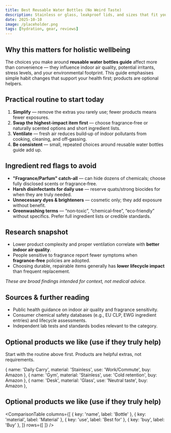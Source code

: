 ```yaml
---
title: Best Reusable Water Bottles (No Weird Taste)
description: Stainless or glass, leakproof lids, and sizes that fit your bag.
date: 2025-10-10
image: /placeholder.png
tags: [hydration, gear, reviews]
---
```

## Why this matters for holistic wellbeing

The choices you make around **reusable water bottles guide** affect more than convenience — they influence indoor air quality, potential irritants, stress levels, and your environmental footprint. This guide emphasises simple habit changes that support your health first; products are optional helpers.

## Practical routine to start today

1. **Simplify** — remove the extras you rarely use; fewer products means fewer exposures.
2. **Swap the highest‑impact item first** — choose fragrance‑free or naturally scented options and short ingredient lists.
3. **Ventilate** — fresh air reduces build‑up of indoor pollutants from cooking, cleaning, and off‑gassing.
4. **Be consistent** — small, repeated choices around reusable water bottles guide add up.

## Ingredient red flags to avoid

- **"Fragrance/Parfum" catch‑all** — can hide dozens of chemicals; choose fully disclosed scents or fragrance‑free.
- **Harsh disinfectants for daily use** — reserve quats/strong biocides for when they are truly needed.
- **Unnecessary dyes & brighteners** — cosmetic only; they add exposure without benefit.
- **Greenwashing terms** — “non‑toxic”, “chemical‑free”, “eco‑friendly” without specifics. Prefer full ingredient lists or credible standards.

## Research snapshot

- Lower product complexity and proper ventilation correlate with **better indoor air quality**.
- People sensitive to fragrance report fewer symptoms when **fragrance‑free** policies are adopted.
- Choosing durable, repairable items generally has **lower lifecycle impact** than frequent replacement.

_These are broad findings intended for context, not medical advice._

## Sources & further reading

- Public health guidance on indoor air quality and fragrance sensitivity.
- Consumer chemical safety databases (e.g., EU CLP, EWG ingredient entries) and lifecycle assessments.
- Independent lab tests and standards bodies relevant to the category.

## Optional products we like (use if they truly help)

Start with the routine above first. Products are helpful extras, not requirements.

{ name: 'Daily Carry', material: 'Stainless', use: 'Work/Commute', buy: <AmazonLink asin="B07PGL2N7J">Amazon</AmazonLink> },
    { name: 'Gym', material: 'Stainless', use: 'Cold retention', buy: <AmazonLink asin="B07PGL2N7J">Amazon</AmazonLink> },
    { name: 'Desk', material: 'Glass', use: 'Neutral taste', buy: <AmazonLink asin="B07PGL2N7J">Amazon</AmazonLink> },

## Optional products we like (use if they truly help)

<ComparisonTable
  columns={[
    { key: 'name', label: 'Bottle' },
    { key: 'material', label: 'Material' },
    { key: 'use', label: 'Best for' },
    { key: 'buy', label: 'Buy' },
  ]}
  rows={[
  ]}
/>
